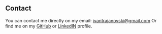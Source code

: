 ## Contact

You can contact me directly on my email: ivantrajanovski@gmail.com
Or find me on my [GitHub](https://github.com/ivantrj) or
[LinkedIN](https://www.linkedin.com/in/ivantrj/) profile. 